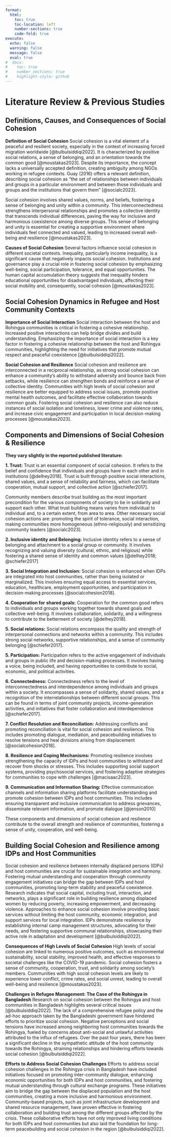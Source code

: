 ```yaml
---
format: 
  html:
    toc: true
    toc-location: left
    number-sections: true
    code-fold: true
execute:
  echo: false
  warning: false
  message: false
  eval: true
#  docx:
#    toc: true
#    number_sections: true
#    highlight-style: github
---
```


# Literature Review & Previous Studies

## Definitions, Causes, and Consequences of Social Cohesion

**Definition of Social Cohesion** Social cohesion is a vital element of a peaceful and resilient society, especially in the context of increasing forced migration worldwide [@bulbulsiddiqi2022]. It is characterized by positive social relations, a sense of belonging, and an orientation towards the common good [@moustakas2023]. Despite its importance, the concept lacks a universally accepted definition, creating ambiguity among NGOs working in refugee contexts. Guay (2016) offers a relevant definition, describing social cohesion as “the set of relationships between individuals and groups in a particular environment and between those individuals and groups and the institutions that govern them” [@socialc2023].

Social cohesion involves shared values, norms, and beliefs, fostering a sense of belonging and unity within a community. This interconnectedness strengthens interpersonal relationships and promotes a collective identity that transcends individual differences, paving the way for inclusive and harmonious coexistence among diverse groups. This sense of belonging and unity is essential for creating a supportive environment where individuals feel connected and valued, leading to increased overall well-being and resilience [@moustakas2023].

**Causes of Social Cohesion** Several factors influence social cohesion in different societal contexts. Inequality, particularly income inequality, is a significant cause that negatively impacts social cohesion. Institutions and governance play a crucial role in fostering social cohesion by emphasizing well-being, social participation, tolerance, and equal opportunities. The human capital accumulation theory suggests that inequality hinders educational opportunities for disadvantaged individuals, affecting their social mobility and, consequently, social cohesion [@moustakas2023].

## Social Cohesion Dynamics in Refugee and Host Community Contexts

**Importance of Social Interaction** Social interaction between the host and Rohingya communities is critical in fostering a cohesive relationship. Increased positive interactions can help bridge divides and build understanding. Emphasizing the importance of social interaction is a key factor in fostering a cohesive relationship between the host and Rohingya communities, highlighting the need for initiatives that promote mutual respect and peaceful coexistence [@bulbulsiddiqi2022].

**Social Cohesion and Resilience** Social cohesion and resilience are interconnected in a reciprocal relationship, as strong social cohesion can enhance a community's ability to withstand adversity and bounce back from setbacks, while resilience can strengthen bonds and reinforce a sense of collective identity. Communities with high levels of social cohesion and resilience are better equipped to address social issues, promote positive mental health outcomes, and facilitate effective collaboration towards common goals. Fostering social cohesion and resilience can also reduce instances of social isolation and loneliness, lower crime and violence rates, and increase civic engagement and participation in local decision-making processes [@moustakas2023].

## Components and Dimensions of Social Cohesion & Resilience

**They vary slightly in the reported published literature:**

**1. Trust:** Trust is an essential component of social cohesion. It refers to the belief and confidence that individuals and groups have in each other and in institutions [@delhey2018]. Trust is built through positive social interactions, shared values, and a sense of reliability and fairness, which can facilitate cooperation, mutual support, and collective action [@schiefer2017].

Community members describe trust building as the most important precondition for the various components of society to be in solidarity and support each other. What trust building means varies from individual to individual and, to a certain extent, from area to area. Other necessary social cohesion actions are: promoting the spirit of tolerance, social interaction, making communities more homogeneous (ethno-religiously) and sensitizing community leaders [@socialc2023].

**2. Inclusive identity and Belonging:** Inclusive identity refers to a sense of belonging and attachment to a social group or community. It involves recognizing and valuing diversity (cultural, ethnic, and religious) while fostering a shared sense of identity and common values [@delhey2018; @schiefer2017]

**3. Social Integration and Inclusion:** Social cohesion is enhanced when IDPs are integrated into host communities, rather than being isolated or marginalized. This involves ensuring equal access to essential services, education, healthcare, employment opportunities, and participation in decision-making processes [@socialcohesion2018].

**4. Cooperation for** **shared goals:** Cooperation for the common good refers to individuals and groups working together towards shared goals and collective well-being. It involves collaboration, solidarity, and a willingness to contribute to the betterment of society [@delhey2018].

**5. Social relations:** Social relations encompass the quality and strength of interpersonal connections and networks within a community. This includes strong social networks, supportive relationships, and a sense of community belonging [@schiefer2017].

**5. Participation:** Participation refers to the active engagement of individuals and groups in public life and decision-making processes. It involves having a voice, being included, and having opportunities to contribute to social, economic, and political activities.

**6. Connectedness:** Connectedness refers to the level of interconnectedness and interdependence among individuals and groups within a society. It encompasses a sense of solidarity, shared values, and a recognition of the interrelationships between different social groups. This can be found in terms of joint community projects, income-generation activities, and initiatives that foster collaboration and interdependence [@schiefer2017].

**7. Conflict Resolution and Reconciliation:** Addressing conflicts and promoting reconciliation is vital for social cohesion and resilience. This includes promoting dialogue, mediation, and peacebuilding initiatives to resolve tensions and heal divisions arising from displacement [@socialcohesion2018].

**8. Resilience and Coping Mechanisms:** Promoting resilience involves strengthening the capacity of IDPs and host communities to withstand and recover from shocks or stresses. This includes supporting social support systems, providing psychosocial services, and fostering adaptive strategies for communities to cope with challenges [@macisaac2023].

**9. Communication and Information Sharing:** Effective communication channels and information sharing platforms facilitate understanding and promote cohesion between IDPs and host communities. This includes ensuring transparent and inclusive communication to address grievances, disseminate relevant information, and promote dialogue [@jenson2010]

These components and dimensions of social cohesion and resilience contribute to the overall strength and resilience of communities, fostering a sense of unity, cooperation, and well-being.

## Building Social Cohesion and Resilience among IDPs and Host Communities

Social cohesion and resilience between internally displaced persons (IDPs) and host communities are crucial for sustainable integration and harmony. Fostering mutual understanding and cooperation through community engagement initiatives can bridge the gap between IDPs and host communities, promoting long-term stability and peaceful coexistence. Research indicates that social capital, including trust, interaction, and networks, plays a significant role in building resilience among displaced women by reducing poverty, increasing empowerment, and decreasing violence. Approaches to enhance social cohesion involve providing basic services without limiting the host community, economic integration, and support services for local integration. IDPs demonstrate resilience by establishing internal camp management structures, advocating for their needs, and fostering supportive communal relationships, showcasing their active role in adaptation and development [@bulbulsiddiqi2022].

**Consequences of High Levels of Social Cohesion** High levels of social cohesion are linked to numerous positive outcomes, such as environmental sustainability, social stability, improved health, and effective responses to societal challenges like the COVID-19 pandemic. Social cohesion fosters a sense of community, cooperation, trust, and solidarity among society's members. Communities with high social cohesion levels are likely to experience lower conflict, crime rates, and social unrest, leading to overall well-being and resilience [@moustakas2023].

**Challenges in Refugee Management: The Case of the Rohingya in Bangladesh** Research on social cohesion between the Rohingya and host communities in Bangladesh highlights several critical issues [@bulbulsiddiqi2022]. The lack of a comprehensive refugee policy and the ad-hoc approach taken by the Bangladeshi government have hindered efforts to prioritize social cohesion. Negative perceptions and social tensions have increased among neighboring host communities towards the Rohingya, fueled by concerns about anti-social and unlawful activities attributed to the influx of refugees. Over the past four years, there has been a significant decline in the sympathetic attitude of the host community towards the Rohingya, straining relationships and hindering efforts towards social cohesion [@bulbulsiddiqi2022].

**Efforts to Address Social Cohesion Challenges** Efforts to address social cohesion challenges in the Rohingya crisis in Bangladesh have included initiatives focused on promoting inter-community dialogue, enhancing economic opportunities for both IDPs and host communities, and fostering mutual understanding through cultural exchange programs. These initiatives aim to bridge the gap between the displaced population and the host communities, creating a more inclusive and harmonious environment. Community-based projects, such as joint infrastructure development and shared resource management, have proven effective in fostering collaboration and building trust among the different groups affected by the crisis. These collaborative efforts have not only improved living conditions for both IDPs and host communities but also laid the foundation for long-term peacebuilding and social cohesion in the region [@bulbulsiddiqi2022].
